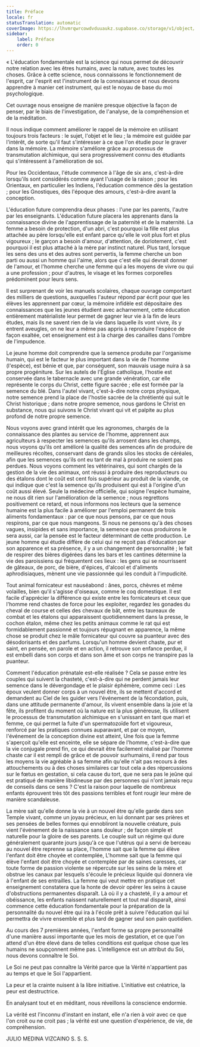 ```yaml
---
title: Préface
locale: fr
statusTranslation: automatic
coverImage: https://lhvmrqwrcowdvduuaukz.supabase.co/storage/v1/object/public/strapi-uploads/small_cover-educacion-fundamental.webp-2d51a7828a2b1309555be27f7e2a61a0.webp
sidebar:
    label: Préface
    order: 0
---
```

« L'éducation fondamentale est la science qui nous permet de découvrir notre relation avec les êtres humains, avec la nature, avec toutes les choses. Grâce à cette science, nous connaissons le fonctionnement de l'esprit, car l'esprit est l'instrument de la connaissance et nous devons apprendre à manier cet instrument, qui est le noyau de base du moi psychologique.

Cet ouvrage nous enseigne de manière presque objective la façon de penser, par le biais de l'investigation, de l'analyse, de la compréhension et de la méditation.

Il nous indique comment améliorer le rappel de la mémoire en utilisant toujours trois facteurs : le sujet, l'objet et le lieu ; la mémoire est guidée par l'intérêt, de sorte qu'il faut s'intéresser à ce que l'on étudie pour le graver dans la mémoire. La mémoire s'améliore grâce au processus de transmutation alchimique, qui sera progressivement connu des étudiants qui s'intéressent à l'amélioration de soi.

Pour les Occidentaux, l'étude commence à l'âge de six ans, c'est-à-dire lorsqu'ils sont considérés comme ayant l'usage de la raison ; pour les Orientaux, en particulier les Indiens, l'éducation commence dès la gestation ; pour les Gnostiques, dès l'époque des amours, c'est-à-dire avant la conception.

L'éducation future comprendra deux phases : l'une par les parents, l'autre par les enseignants. L'éducation future placera les apprenants dans la connaissance divine de l'apprentissage de la paternité et de la maternité. La femme a besoin de protection, d'un abri, c'est pourquoi la fille est plus attachée au père lorsqu'elle est enfant parce qu'elle le voit plus fort et plus vigoureux ; le garçon a besoin d'amour, d'attention, de dorlotement, c'est pourquoi il est plus attaché à la mère par instinct naturel. Plus tard, lorsque les sens des uns et des autres sont pervertis, la femme cherche un bon parti ou aussi un homme qui l'aime, alors que c'est elle qui devrait donner de l'amour, et l'homme cherche une femme qui a les moyens de vivre ou qui a une profession ; pour d'autres, le visage et les formes corporelles prédominent pour leurs sens.

Il est surprenant de voir les manuels scolaires, chaque ouvrage comportant des milliers de questions, auxquelles l'auteur répond par écrit pour que les élèves les apprennent par cœur, la mémoire infidèle est dépositaire des connaissances que les jeunes étudient avec acharnement, cette éducation entièrement matérialiste leur permet de gagner leur vie à la fin de leurs études, mais ils ne savent rien de la vie dans laquelle ils vont vivre, ils y entrent aveugles, on ne leur a même pas appris à reproduire l'espèce de façon exaltée, cet enseignement est à la charge des canailles dans l'ombre de l'impudence.

Le jeune homme doit comprendre que la semence produite par l'organisme humain, qui est le facteur le plus important dans la vie de l'homme (l'espèce), est bénie et que, par conséquent, son mauvais usage nuira à sa propre progéniture. Sur les autels de l'Église catholique, l'hostie est conservée dans le tabernacle avec une grande vénération, car elle représente le corps du Christ, cette figure sacrée ; elle est formée par la semence du blé. Dans l'autel vivant, c'est-à-dire notre corps physique, notre semence prend la place de l'hostie sacrée de la chrétienté qui suit le Christ historique ; dans notre propre semence, nous gardons le Christ en substance, nous qui suivons le Christ vivant qui vit et palpite au plus profond de notre propre semence.

Nous voyons avec grand intérêt que les agronomes, chargés de la connaissance des plantes au service de l'homme, apprennent aux agriculteurs à respecter les semences qu'ils arrosent dans les champs, nous voyons qu'ils ont amélioré la qualité des semences afin de produire de meilleures récoltes, conservant dans de grands silos les stocks de céréales, afin que les semences qu'ils ont eu tant de mal à produire ne soient pas perdues. Nous voyons comment les vétérinaires, qui sont chargés de la gestion de la vie des animaux, ont réussi à produire des reproducteurs ou des étalons dont le coût est cent fois supérieur au produit de la viande, ce qui indique que c'est la semence qu'ils produisent qui est à l'origine d'un coût aussi élevé. Seule la médecine officielle, qui soigne l'espèce humaine, ne nous dit rien sur l'amélioration de la semence ; nous regrettons positivement ce retard, et nous informons nos lecteurs que la semence humaine est la plus facile à améliorer par l'emploi permanent de trois aliments fondamentaux : par ce que nous pensons, par ce que nous respirons, par ce que nous mangeons. Si nous ne pensons qu'à des choses vagues, insipides et sans importance, la semence que nous produirons le sera aussi, car la pensée est le facteur déterminant de cette production. Le jeune homme qui étudie diffère de celui qui ne reçoit pas d'éducation par son apparence et sa présence, il y a un changement de personnalité ; le fait de respirer des bières digérées dans les bars et les cantines détermine la vie des paroissiens qui fréquentent ces lieux : les gens qui se nourrissent de gâteaux, de porc, de bière, d'épices, d'alcool et d'aliments aphrodisiaques, mènent une vie passionnée qui les conduit à l'impudicité.

Tout animal fornicateur est nauséabond : ânes, porcs, chèvres et même volailles, bien qu'il s'agisse d'oiseaux, comme le coq domestique. Il est facile d'apprécier la différence qui existe entre les fornicateurs et ceux que l'homme rend chastes de force pour les exploiter, regardez les gonades du cheval de course et celles des chevaux de bât, entre les taureaux de combat et les étalons qui apparaissent quotidiennement dans la presse, le cochon étalon, même chez les petits animaux comme le rat qui est formidablement passionné et toujours répugnant en apparence, la même chose se produit chez le mâle fornicateur qui couvre sa puanteur avec des désodorisants et des parfums. Lorsqu'un homme devient chaste, pur et saint, en pensée, en parole et en action, il retrouve son enfance perdue, il est embelli dans son corps et dans son âme et son corps ne transpire pas la puanteur.

Comment l'éducation prénatale est-elle réalisée ? Cela se passe entre les couples qui suivent la chasteté, c'est-à-dire qui ne perdent jamais leur semence dans le dévergondage et le plaisir éphémère, comme ceci : Les époux veulent donner corps à un nouvel être, ils se mettent d'accord et demandent au Ciel de les guider vers l'événement de la fécondation, puis, dans une attitude permanente d'amour, ils vivent ensemble dans la joie et la fête, ils profitent du moment où la nature est la plus généreuse, Ils utilisent le processus de transmutation alchimique en s'unissant en tant que mari et femme, ce qui permet la fuite d'un spermatozoïde fort et vigoureux, renforcé par les pratiques connues auparavant, et par ce moyen, l'événement de la conception divine est atteint, Une fois que la femme s'aperçoit qu'elle est enceinte, elle se sépare de l'homme, c'est-à-dire que la vie conjugale prend fin, ce qui devrait être facilement réalisé par l'homme chaste car il est rempli de grâce et de pouvoir surhumains, il rend par tous les moyens la vie agréable à sa femme afin qu'elle n'ait pas recours à des attouchements ou à des choses similaires car tout cela a des répercussions sur le fœtus en gestation, si cela cause du tort, que ne sera pas le jeûne qui est pratiqué de manière libidineuse par des personnes qui n'ont jamais reçu de conseils dans ce sens ? C'est la raison pour laquelle de nombreux enfants éprouvent très tôt des passions terribles et font rougir leur mère de manière scandaleuse.

La mère sait qu'elle donne la vie à un nouvel être qu'elle garde dans son Temple vivant, comme un joyau précieux, en lui donnant par ses prières et ses pensées de belles formes qui ennobliront la nouvelle créature, puis vient l'événement de la naissance sans douleur ; de façon simple et naturelle pour la gloire de ses parents. Le couple suit un régime qui dure généralement quarante jours jusqu'à ce que l'utérus qui a servi de berceau au nouvel être reprenne sa place, l'homme sait que la femme qui élève l'enfant doit être choyée et contemplée, L'homme sait que la femme qui élève l'enfant doit être choyée et contemplée par de saines caresses, car toute forme de passion violente se répercute sur les seins de la mère et obstrue les canaux par lesquels s'écoule le précieux liquide qui donnera vie à l'enfant de ses entrailles. La femme qui veut mettre en pratique cet enseignement constatera que la honte de devoir opérer les seins à cause d'obstructions permanentes disparaît. Là où il y a chasteté, il y a amour et obéissance, les enfants naissent naturellement et tout mal disparaît, ainsi commence cette éducation fondamentale pour la préparation de la personnalité du nouvel être qui ira à l'école prêt à suivre l'éducation qui lui permettra de vivre ensemble et plus tard de gagner seul son pain quotidien.

Au cours des 7 premières années, l'enfant forme sa propre personnalité d'une manière aussi importante que les mois de gestation, et ce que l'on attend d'un être élevé dans de telles conditions est quelque chose que les humains ne soupçonnent même pas. L'intelligence est un attribut du Soi, nous devons connaître le Soi.

Le Soi ne peut pas connaître la Vérité parce que la Vérité n'appartient pas au temps et que le Soi l'appartient.

La peur et la crainte nuisent à la libre initiative. L'initiative est créatrice, la peur est destructrice.

En analysant tout et en méditant, nous réveillons la conscience endormie.

La vérité est l'inconnu d'instant en instant, elle n'a rien à voir avec ce que l'on croit ou ne croit pas ; la vérité est une question d'expérience, de vie, de compréhension.

JULIO MEDINA VIZCAINO
S. S. S.
